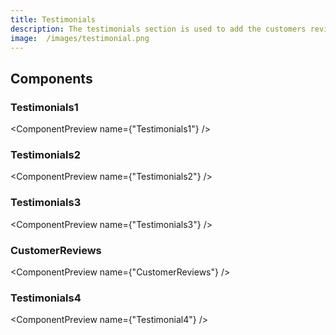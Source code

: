 ```yaml
---
title: Testimonials
description: The testimonials section is used to add the customers reviews and satisfaction.
image: 	/images/testimonial.png
---
```


## Components

### Testimonials1

<ComponentPreview name={"Testimonials1"} />

### Testimonials2

<ComponentPreview name={"Testimonials2"} />

### Testimonials3

<ComponentPreview name={"Testimonials3"} />

### CustomerReviews

<ComponentPreview name={"CustomerReviews"} />


### Testimonials4
<ComponentPreview name={"Testimonial4"} />
